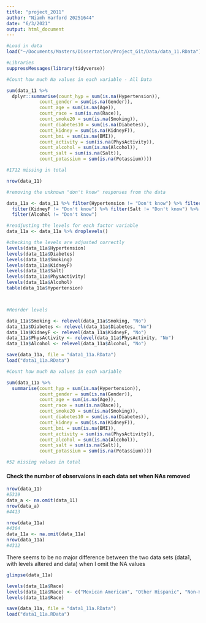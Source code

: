 ```yaml
---
title: "project_2011"
author: "Niamh Harford 20251644"
date: "6/3/2021"
output: html_document
---
```



```r
#Load in data
load("~/Documents/Masters/Dissertation/Project_Git/Data/data_11.RData")
```

```r
#Libraries
suppressMessages(library(tidyverse))
```


```r
#Count how much Na values in each variable - All Data

sum(data_11 %>%
  dplyr::summarise(count_hyp = sum(is.na(Hypertension)),
            count_gender = sum(is.na(Gender)),
            count_age = sum(is.na(Age)),
            count_race = sum(is.na(Race)),
            count_smoke20 = sum(is.na(Smoking)),
            count_diabetes10 = sum(is.na(Diabetes)),
            count_kidney = sum(is.na(KidneyF)),
            count_bmi = sum(is.na(BMI)),
            count_activity = sum(is.na(PhysActivity)),
            count_alcohol = sum(is.na(Alcohol)),
            count_salt = sum(is.na(Salt)),
            count_potassium = sum(is.na(Potassium))))

#1712 missing in total

nrow(data_11)
```


```r
#removing the unknown "don't know" responses from the data

data_11a <- data_11 %>% filter(Hypertension != "Don't know") %>% filter(Diabetes != "Don't know") %>% filter(Smoking != "Don't know") %>%
  filter(KidneyF != "Don't know") %>% filter(Salt != "Don't know") %>%
  filter(Alcohol != "Don't know")

#readjusting the levels for each factor variable
data_11a <- data_11a %>% droplevels()
```

```r
#checking the levels are adjusted correctly
levels(data_11a$Hypertension)
levels(data_11a$Diabetes)
levels(data_11a$Smoking)
levels(data_11a$KidneyF)
levels(data_11a$Salt)
levels(data_11a$PhysActivity)
levels(data_11a$Alcohol)
table(data_11a$Hypertension)



#Reorder levels 

data_11a$Smoking <- relevel(data_11a$Smoking, "No")
data_11a$Diabetes <- relevel(data_11a$Diabetes, "No")
data_11a$KidneyF <- relevel(data_11a$KidneyF, "No")
data_11a$PhysActivity <- relevel(data_11a$PhysActivity, "No")
data_11a$Alcohol <- relevel(data_11a$Alcohol, "No")
```

```r
save(data_11a, file = "data1_11a.RData")
load("data1_11a.RData")
```


```r
#Count how much Na values in each variable

sum(data_11a %>%
  summarise(count_hyp = sum(is.na(Hypertension)),
            count_gender = sum(is.na(Gender)),
            count_age = sum(is.na(Age)),
            count_race = sum(is.na(Race)),
            count_smoke20 = sum(is.na(Smoking)),
            count_diabetes10 = sum(is.na(Diabetes)),
            count_kidney = sum(is.na(KidneyF)),
            count_bmi = sum(is.na(BMI)),
            count_activity = sum(is.na(PhysActivity)),
            count_alcohol = sum(is.na(Alcohol)),
            count_salt = sum(is.na(Salt)),
            count_potassium = sum(is.na(Potassium))))

#52 missing values in total

```

#### Check the number of observaions in each data set when NAs removed

```r
nrow(data_11)
#5319
data_a <- na.omit(data_11)
nrow(data_a)
#4413
```

```r
nrow(data_11a)
#4364
data_11a <- na.omit(data_11a)
nrow(data_11a)
#4312
```


There seems to be no major difference between the two data sets (data1, with levels altered and data) when I omit the NA values


```r
glimpse(data_11a)
```


```r
levels(data_11a$Race)
levels(data_11a$Race) <- c("Mexican American", "Other Hispanic", "Non-Hispanic White","Non-Hispanic Black", "Other Race")
levels(data_11a$Race)
```




```r
save(data_11a, file = "data1_11a.RData")
load("data1_11a.RData")
```